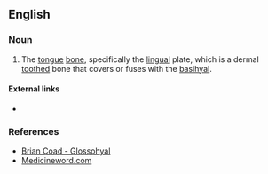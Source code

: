 ==English==

===Noun===
{{en-noun}}

# {{context|fish|_|anatomy}} The [[tongue]] [[bone]], specifically the [[lingual]] plate, which is a dermal [[tooth]]ed bone that covers or fuses with the [[basihyal]].

====External links====
* {{pedia}}

===References===
* [http://www.briancoad.com/Dictionary/G.htm Brian Coad - Glossohyal]
* [http://www.medicineword.com/glossohyal.shtml Medicineword.com]